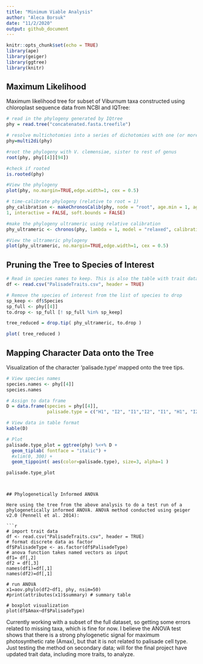 ```yaml
---
title: "Minimum Viable Analysis"
author: "Aleca Borsuk"
date: "11/2/2020"
output: github_document
---
```


```r
knitr::opts_chunk$set(echo = TRUE)
library(ape)
library(geiger)
library(ggtree)
library(knitr)
```

## Maximum Likelihood

Maximum likelihood tree for subset of Viburnum taxa constructed using chloroplast sequence data from NCBI and IQTree:

```r
# read in the phylogeny generated by IQtree 
phy = read.tree("concatenated.fasta.treefile")

# resolve multichotomies into a series of dichotomies with one (or more) branches of length zero
phy=multi2di(phy)

#root the phylogeny with V. clemensiae, sister to rest of genus
root(phy, phy[[4]][94])

#check if rooted
is.rooted(phy) 

#View the phylogeny
plot(phy, no.margin=TRUE,edge.width=1, cex = 0.5)

# time-calibrate phylogeny (relative to root = 1)
phy_calibration <- makeChronosCalib(phy, node = "root", age.min = 1, age.max =
1, interactive = FALSE, soft.bounds = FALSE)

#make the phylogeny ultrameric using relative calibration
phy_ultrameric <- chronos(phy, lambda = 1, model = "relaxed", calibration = phy_calibration, control = chronos.control() )

#View the ultrameric phylogeny
plot(phy_ultrameric, no.margin=TRUE,edge.width=1, cex = 0.5)

```
## Pruning the Tree to Species of Interest
```r
# Read in species names to keep. This is also the table with trait data
df <- read.csv("PalisadeTraits.csv", header = TRUE)

# Remove the species of interest from the list of species to drop
sp_keep <- df$Species
sp_full <- phy[[4]]
to.drop <- sp_full [! sp_full %in% sp_keep]

tree_reduced = drop.tip( phy_ultrameric, to.drop )

plot( tree_reduced )

```

## Mapping Character Data onto the Tree

Visualization of the character 'palisade.type' mapped onto the tree tips. 

```r

# View species names
species.names <- phy[[4]]
species.names

# Assign to data frame
D = data.frame(species = phy[[4]],
               palisade.type = c("H1", "I2", "I1","I2", "I1", "H1", "I2", "I2", "I2", "I1", "H1", "H2"))

# View data in table format
kable(D)

# Plot
palisade.type_plot = ggtree(phy) %<+% D + 
  geom_tiplab( fontface = "italic") +
  #xlim(0, 300) +
  geom_tippoint( aes(color=palisade.type), size=3, alpha=1 )

palisade.type_plot

```

```


## Phylogenetically Informed ANOVA

Here using the tree from the above analysis to do a test run of a phylogenetically informed ANOVA. ANOVA method conducted using geiger v2.0 (Pennell et al. 2014):

```r
# import trait data
df <- read.csv("PalisadeTraits.csv", header = TRUE)
# format discrete data as factor
df$PalisadeType <- as.factor(df$PalisadeType)
# anova function takes named vectors as input
df1= df[,2]
df2 = df[,3]
names(df1)=df[,1]
names(df2)=df[,1]

# run ANOVA
x1=aov.phylo(df2~df1, phy, nsim=50)
#print(attributes(x1)$summary) # summary table

# boxplot visualization
plot(df$Amax~df$PalisadeType)
```
Currently working with a subset of the full dataset, so getting some errors related to missing taxa, which is fine for now. I believe the ANOVA test shows that there is a strong phylogenetic signal for maximum photosynthetic rate (Amax), but that it is not related to palisade cell type. Just testing the method on secondary data; will for the final project have updated trait data, including more traits, to analyze. 
